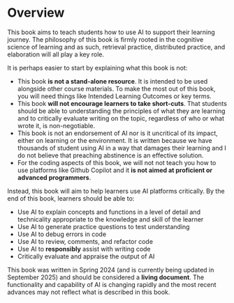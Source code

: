 # Overview {.unnumbered}

This book aims to teach students how to use AI to support their learning journey. The philosophy of this book is firmly rooted in the cognitive science of learning and as such, retrieval practice, distributed practice, and elaboration will all play a key role.

It is perhaps easier to start by explaining what this book is not:

* This book **is not a stand-alone resource**. It is intended to be used alongside other course materials. To make the most out of this book, you will need things like Intended Learning Outcomes or key terms.
* This book **will not encourage learners to take short-cuts**. That students should be able to understanding the principles of what they are learning and to critically evaluate writing on the topic, regardless of who or what wrote it, is non-negotiable.
* This book is not an endorsement of AI nor is it uncritical of its impact, either on learning or the environment. It is written because we have thousands of student using AI in a way that damages their learning and I do not believe that preaching abstinence is an effective solution.
* For the coding aspects of this book, we will not not teach you how to use platforms like Github Copilot and it **is not aimed at proficient or advanced programmers**. 

Instead, this book will aim to help learners use AI platforms critically. By the end of this book, learners should be able to:

* Use AI to explain concepts and functions in a level of detail and technicality appropriate to the knowledge and skill of the learner
* Use AI to generate practice questions to test understanding
* Use AI to debug errors in code
* Use AI to review, comments, and refactor code
* Use AI to **responsibly** assist with writing code
* Critically evaluate and appraise the output of AI


::: {.callout-caution}
This book was written in Spring 2024 (and is currently being updated in September 2025) and should be considered a **living document**. The functionality and capability of AI is changing rapidly and the most recent advances may not reflect what is described in this book.
:::
